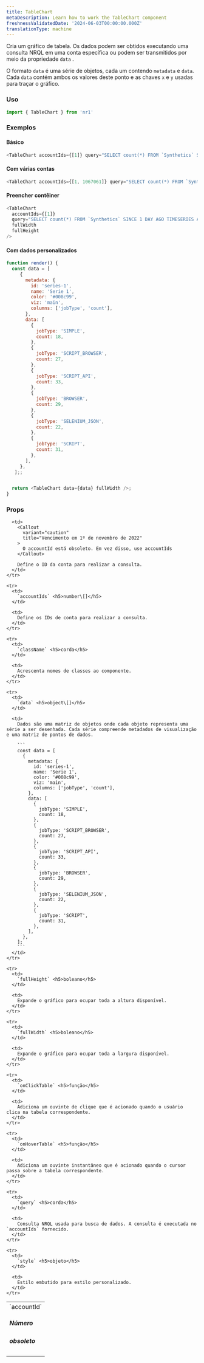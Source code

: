 ```yaml
---
title: TableChart
metaDescription: Learn how to work the TableChart component
freshnessValidatedDate: '2024-06-03T00:00:00.000Z'
translationType: machine
---
```


Cria um gráfico de tabela. Os dados podem ser obtidos executando uma consulta NRQL em uma conta específica ou podem ser transmitidos por meio da propriedade `data` .

O formato `data` é uma série de objetos, cada um contendo `metadata` e `data`. Cada `data` contém ambos os valores deste ponto e as chaves `x` e `y` usadas para traçar o gráfico.

### Uso

```js
import { TableChart } from 'nr1'
```

### Exemplos

#### Básico

```js
<TableChart accountIds={[1]} query="SELECT count(*) FROM `Synthetics` SINCE 1 DAY AGO TIMESERIES AUTO FACET jobType" />
```

#### Com várias contas

```js
<TableChart accountIds={[1, 1067061]} query="SELECT count(*) FROM `Synthetics` SINCE 1 DAY AGO TIMESERIES AUTO FACET jobType" />
```

#### Preencher contêiner

```js
<TableChart
  accountIds={[1]}
  query="SELECT count(*) FROM `Synthetics` SINCE 1 DAY AGO TIMESERIES AUTO FACET jobType"
  fullWidth
  fullHeight
/>
```

#### Com dados personalizados

```js
function render() {
  const data = [
     {
       metadata: {
         id: 'series-1',
         name: 'Serie 1',
         color: '#008c99',
         viz: 'main',
         columns: ['jobType', 'count'],
       },
       data: [
         {
           jobType: 'SIMPLE',
           count: 18,
         },
         {
           jobType: 'SCRIPT_BROWSER',
           count: 27,
         },
         {
           jobType: 'SCRIPT_API',
           count: 33,
         },
         {
           jobType: 'BROWSER',
           count: 29,
         },
         {
           jobType: 'SELENIUM_JSON',
           count: 22,
         },
         {
           jobType: 'SCRIPT',
           count: 31,
         },
       ],
     },
   ];;


  return <TableChart data={data} fullWidth />;
}
```

### Props

<table>
  <tbody>
    <tr>
      <td>
        `accountId` <h5>Número</h5> <h5>obsoleto</h5>
      </td>

      <td>
        <Callout
          variant="caution"
          title="Vencimento em 1º de novembro de 2022"
        >
          O accountId está obsoleto. Em vez disso, use accountIds
        </Callout>

        Define o ID da conta para realizar a consulta.
      </td>
    </tr>

    <tr>
      <td>
        `accountIds` <h5>number\[]</h5>
      </td>

      <td>
        Define os IDs de conta para realizar a consulta.
      </td>
    </tr>

    <tr>
      <td>
        `className` <h5>corda</h5>
      </td>

      <td>
        Acrescenta nomes de classes ao componente.
      </td>
    </tr>

    <tr>
      <td>
        `data` <h5>object\[]</h5>
      </td>

      <td>
        Dados são uma matriz de objetos onde cada objeto representa uma série a ser desenhada. Cada série compreende metadados de visualização e uma matriz de pontos de dados.

        ```
        const data = [
          {
            metadata: {
              id: 'series-1',
              name: 'Serie 1',
              color: '#008c99',
              viz: 'main',
              columns: ['jobType', 'count'],
            },
            data: [
              {
                jobType: 'SIMPLE',
                count: 18,
              },
              {
                jobType: 'SCRIPT_BROWSER',
                count: 27,
              },
              {
                jobType: 'SCRIPT_API',
                count: 33,
              },
              {
                jobType: 'BROWSER',
                count: 29,
              },
              {
                jobType: 'SELENIUM_JSON',
                count: 22,
              },
              {
                jobType: 'SCRIPT',
                count: 31,
              },
            ],
          },
        ]; 
        ```
      </td>
    </tr>

    <tr>
      <td>
        `fullHeight` <h5>boleano</h5>
      </td>

      <td>
        Expande o gráfico para ocupar toda a altura disponível.
      </td>
    </tr>

    <tr>
      <td>
        `fullWidth` <h5>boleano</h5>
      </td>

      <td>
        Expande o gráfico para ocupar toda a largura disponível.
      </td>
    </tr>

    <tr>
      <td>
        `onClickTable` <h5>função</h5>
      </td>

      <td>
        Adiciona um ouvinte de clique que é acionado quando o usuário clica na tabela correspondente.
      </td>
    </tr>

    <tr>
      <td>
        `onHoverTable` <h5>função</h5>
      </td>

      <td>
        Adiciona um ouvinte instantâneo que é acionado quando o cursor passa sobre a tabela correspondente.
      </td>
    </tr>

    <tr>
      <td>
        `query` <h5>corda</h5>
      </td>

      <td>
        Consulta NRQL usada para busca de dados. A consulta é executada no `accountIds` fornecido.
      </td>
    </tr>

    <tr>
      <td>
        `style` <h5>objeto</h5>
      </td>

      <td>
        Estilo embutido para estilo personalizado.
      </td>
    </tr>
  </tbody>
</table>